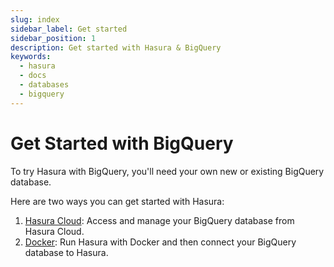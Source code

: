 ```yaml
---
slug: index
sidebar_label: Get started
sidebar_position: 1
description: Get started with Hasura & BigQuery
keywords:
  - hasura
  - docs
  - databases
  - bigquery
---
```


# Get Started with BigQuery

To try Hasura with BigQuery, you'll need your own new or existing BigQuery database.

Here are two ways you can get started with Hasura:

1.  [Hasura Cloud](/databases/bigquery/getting-started/cloud.mdx): Access and manage your BigQuery
database from Hasura Cloud.
2.  [Docker](/databases/bigquery/getting-started/docker.mdx): Run Hasura with Docker and then connect your BigQuery
database to Hasura.
